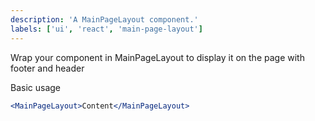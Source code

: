 ```yaml
---
description: 'A MainPageLayout component.'
labels: ['ui', 'react', 'main-page-layout']
---
```



Wrap your component in MainPageLayout to display it on the page with footer and header

Basic usage
```jsx
<MainPageLayout>Content</MainPageLayout>
```
